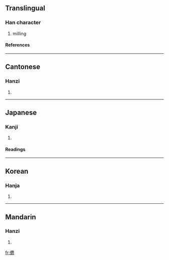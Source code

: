 ==Translingual==
===Han character===
{{Han char|rad=人|as=15|sn=17|four=2023<sub>1</sub>|canj=人戈心火 (OIPF)}}
# milling
====References====
{{Han ref|kx=0120.240|dkj=01257|dj=0254.220|hdz=10235.120|uh=5126|ud=20774|bh=ECB9|bd=60601}}
----
==Cantonese==
===Hanzi===
{{yue-hanzi|jyut=|y=biu1}}
# {{defn|Cantonese}}
----
==Japanese==
===Kanji===
{{ja-kanji|grade=|rs=人15}}
# {{defn|Japanese}}
====Readings====
{{ja-readings|on=[[ひょう]] (hyō)|kun=[[さかんなさま]] (sakannasama)}}
----
==Korean==
===Hanja===
{{ko-hanja|hangeul=표|rv=pyo|mr=p'yo}}
# {{defn|Korean}}
----
==Mandarin==
===Hanzi===
{{cmn-hanzi|pin=[[biāo]] (biao1)|wg=piao<sup>1</sup>}}
# {{defn|Mandarin}}

[[fr:儦]]